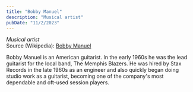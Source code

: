 ```yaml
---
title: "Bobby Manuel"
description: "Musical artist"
pubDate: "11/2/2023"
---
```


*Musical artist*  
Source (Wikipedia): [Bobby Manuel][1]

Bobby Manuel is an American guitarist. In the early 1960s he was the lead guitarist for the local band, The Memphis Blazers. He was hired by Stax Records in the late 1960s as an engineer and also quickly began doing studio work as a guitarist, becoming one of the company's most dependable and oft-used session players.

[1]: https://en.wikipedia.org/wiki/Bobby_Manuel
